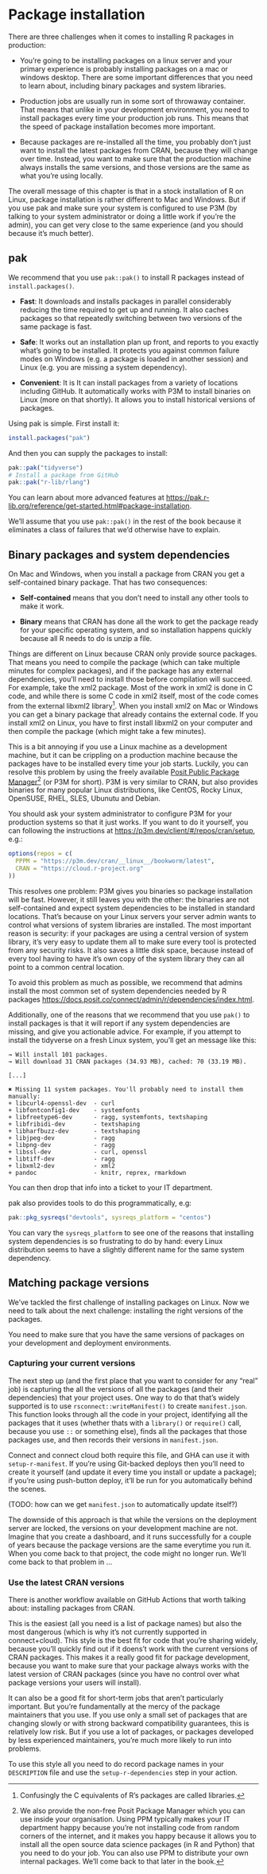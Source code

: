 # Package installation

There are three challenges when it comes to installing R packages in production:

-   You're going to be installing packages on a linux server and your primary experience is probably installing packages on a mac or windows desktop. There are some important differences that you need to learn about, including binary packages and system libraries.

-   Production jobs are usually run in some sort of throwaway container. That means that unlike in your development environment, you need to install packages every time your production job runs. This means that the speed of package installation becomes more important.

-   Because packages are re-installed all the time, you probably don't just want to install the latest packages from CRAN, because they will change over time. Instead, you want to make sure that the production machine always installs the same versions, and those versions are the same as what you're using locally.

The overall message of this chapter is that in a stock installation of R on Linux, package installation is rather different to Mac and Windows. But if you use pak and make sure your system is configured to use P3M (by talking to your system administrator or doing a little work if you're the admin), you can get very close to the same experience (and you should because it's much better).

## pak

We recommend that you use `pak::pak()` to install R packages instead of `install.packages()`.

-   **Fast**: It downloads and installs packages in parallel considerably reducing the time required to get up and running. It also caches packages so that repeatedly switching between two versions of the same package is fast.

-   **Safe**: It works out an installation plan up front, and reports to you exactly what's going to be installed. It protects you against common failure modes on Windows (e.g. a package is loaded in another session) and Linux (e.g. you are missing a system dependency).

-   **Convenient**: It is It can install packages from a variety of locations including GitHub. It automatically works with P3M to install binaries on Linux (more on that shortly). It allows you to install historical versions of packages.

Using pak is simple. First install it:

``` R
install.packages("pak")
```

And then you can supply the packages to install:

``` R
pak::pak("tidyverse")
# Install a package from GitHub
pak::pak("r-lib/rlang")
```

You can learn about more advanced features at <https://pak.r-lib.org/reference/get-started.html#package-installation>.

We'll assume that you use `pak::pak()` in the rest of the book because it eliminates a class of failures that we'd otherwise have to explain.

## Binary packages and system dependencies

On Mac and Windows, when you install a package from CRAN you get a self-contained binary package. That has two consequences:

-   **Self-contained** means that you don't need to install any other tools to make it work.

-   **Binary** means that CRAN has done all the work to get the package ready for your specific operating system, and so installation happens quickly because all R needs to do is unzip a file.

Things are different on Linux because CRAN only provide source packages. That means you need to compile the package (which can take multiple minutes for complex packages), and if the package has any external dependencies, you'll need to install those before compilation will succeed. For example, take the xml2 package. Most of the work in xml2 is done in C code, and while there is some C code in xml2 itself, most of the code comes from the external libxml2 library[^packages-1]. When you install xml2 on Mac or Windows you can get a binary package that already contains the external code. If you install xml2 on Linux, you have to first install libxml2 on your computer and then compile the package (which might take a few minutes).

[^packages-1]: Confusingly the C equivalents of R's packages are called libraries.

This is a bit annoying if you use a Linux machine as a development machine, but it can be crippling on a production machine because the packages have to be installed every time your job starts. Luckily, you can resolve this problem by using the freely available [Posit Public Package Manager](https://p3m.dev)[^packages-2] (or P3M for short). P3M is very similar to CRAN, but also provides binaries for many popular Linux distributions, like CentOS, Rocky Linux, OpenSUSE, RHEL, SLES, Ubunutu and Debian.

[^packages-2]: We also provide the non-free Posit Package Manager which you can use inside your organisation. Using PPM typically makes your IT department happy because you're not installing code from random corners of the internet, and it makes you happy because it allows you to install all the open source data science packages (in R and Python) that you need to do your job. You can also use PPM to distribute your own internal packages. We'll come back to that later in the book.

You should ask your system administrator to configure P3M for your production systems so that it just works. If you want to do it yourself, you can following the instructions at <https://p3m.dev/client/#/repos/cran/setup>, e.g.:

```R
options(repos = c(
  PPPM = "https://p3m.dev/cran/__linux__/bookworm/latest",
  CRAN = "https://cloud.r-project.org"
))
```

This resolves one problem: P3M gives you binaries so package installation will be fast. However, it still leaves you with the other: the binaries are not self-contained and expect system dependencies to be installed in standard locations. That's because on your Linux servers your server admin wants to control what versions of system libraries are installed. The most important reason is security: if your packages are using a central version of system library, it's very easy to update them all to make sure every tool is protected from any security risks. It also saves a little disk space, because instead of every tool having to have it's own copy of the system library they can all point to a common central location.

To avoid this problem as much as possible, we recommend that admins install the most common set of system dependencies needed by R packages <https://docs.posit.co/connect/admin/r/dependencies/index.html>.

Additionally, one of the reasons that we recommend that you use `pak()` to install packages is that it will report if any system dependencies are missing, and give you actionable advice. For example, if you attempt to install the tidyverse on a fresh Linux system, you'll get an message like this:

```
→ Will install 101 packages.
→ Will download 31 CRAN packages (34.93 MB), cached: 70 (33.19 MB).

[...]

✖ Missing 11 system packages. You'll probably need to install them manually:
+ libcurl4-openssl-dev  - curl
+ libfontconfig1-dev    - systemfonts
+ libfreetype6-dev      - ragg, systemfonts, textshaping
+ libfribidi-dev        - textshaping
+ libharfbuzz-dev       - textshaping
+ libjpeg-dev           - ragg
+ libpng-dev            - ragg
+ libssl-dev            - curl, openssl
+ libtiff-dev           - ragg
+ libxml2-dev           - xml2
+ pandoc                - knitr, reprex, rmarkdown
```

You can then drop that info into a ticket to your IT department.

pak also provides tools to do this programmatically, e.g:

```r
pak::pkg_sysreqs("devtools", sysreqs_platform = "centos")
```

You can vary the `sysreqs_platform` to see one of the reasons that installing system dependencies is so frustrating to do by hand: every Linux distribution seems to have a slightly different name for the same system dependency.

## Matching package versions

We've tackled the first challenge of installing packages on Linux. Now we need to talk about the next challenge: installing the right versions of the packages.

You need to make sure that you have the same versions of packages on your development and deployment environments.

### Capturing your current versions

The next step up (and the first place that you want to consider for any "real" job) is capturing the all the versions of all the packages (and their dependencies) that your project uses. One way to do that that's widely supported is to use `rsconnect::writeManifest()` to create `manifest.json`. This function looks through all the code in your project, identifying all the packages that it uses (whether thats with a `library()` or `require()` call, because you use `::` or something else), finds all the packages that those packages use, and then records their versions in `manifest.json`.

Connect and connect cloud both require this file, and GHA can use it with `setup-r-manifest`. If you're using Git-backed deploys then you'll need to create it yourself (and update it every time you install or update a package); if you're using push-button deploy, it'll be run for you automatically behind the scenes.

(TODO: how can we get `manifest.json` to automatically update itself?)

The downside of this approach is that while the versions on the deployment server are locked, the versions on your development machine are not. Imagine that you create a dashboard, and it runs successfully for a couple of years because the package versions are the same everytime you run it. When you come back to that project, the code might no longer run. We'll come back to that problem in ...

### Use the latest CRAN versions

There is another workflow available on GitHub Actions that worth talking about: installing packages from CRAN.

This is the easiest (all you need is a list of package names) but also the most dangerous (which is why it's not currently supported in connect+cloud). This style is the best fit for code that you're sharing widely, because you'll quickly find out if it doens't work with the current versions of CRAN packages. This makes it a really good fit for package development, because you want to make sure that your package always works with the latest version of CRAN packages (since you have no control over what package versions your users will install).

It can also be a good fit for short-term jobs that aren't particularly important. But you're fundamentally at the mercy of the package maintainers that you use. If you use only a small set of packages that are changing slowly or with strong backward compatibility guarantees, this is relatively low risk. But if you use a lot of packages, or packages developed by less experienced maintainers, you're much more likely to run into problems.

To use this style all you need to do record package names in your `DESCRIPTION` file and use the `setup-r-dependencies` step in your action.

